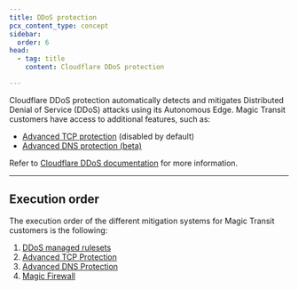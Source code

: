 ```yaml
---
title: DDoS protection
pcx_content_type: concept
sidebar:
  order: 6
head:
  - tag: title
    content: Cloudflare DDoS protection

---
```


Cloudflare DDoS protection automatically detects and mitigates Distributed Denial of Service (DDoS) attacks using its Autonomous Edge. Magic Transit customers have access to additional features, such as:

- [Advanced TCP protection](/ddos-protection/tcp-protection/) (disabled by default)
- [Advanced DNS protection (beta)](/ddos-protection/dns-protection/)

Refer to [Cloudflare DDoS documentation](/ddos-protection/) for more information.

---

## Execution order

The execution order of the different mitigation systems for Magic Transit customers is the following:

1. [DDoS managed rulesets](/ddos-protection/managed-rulesets/)
2. [Advanced TCP Protection](/ddos-protection/tcp-protection/)
3. [Advanced DNS Protection](/ddos-protection/dns-protection/)
4. [Magic Firewall](/magic-firewall/)
